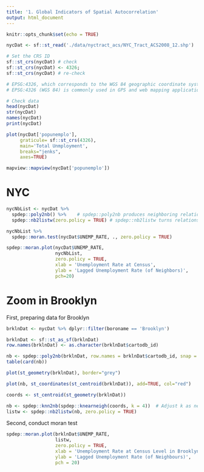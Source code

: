 ```yaml
---
title: '1. Global Indicators of Spatial Autocorrelation'
output: html_document
---
```


```r
knitr::opts_chunk$set(echo = TRUE)
```

```r
nycDat <- sf::st_read('./data/nyctract_acs/NYC_Tract_ACS2008_12.shp')

# Set the CRS ID
sf::st_crs(nycDat) # check 
sf::st_crs(nycDat) <- 4326;
sf::st_crs(nycDat) # re-check  

# EPSG:4326, which corresponds to the WGS 84 geographic coordinate system (longitude-latitude).
# EPSG:4326 (WGS 84) is commonly used in GPS and web mapping applications.
```

```r
# Check data
head(nycDat)
str(nycDat)
names(nycDat)
print(nycDat)
```

```r
plot(nycDat['popunemplo'], 
     graticule= sf::st_crs(4326), 
     main='Total Unmployment', 
     breaks="jenks", 
     axes=TRUE)
```

```r
mapview::mapview(nycDat['popunemplo'])
```

# NYC 

```r
nycNbList <- nycDat %>% 
  spdep::poly2nb() %>%    # spdep::poly2nb produces neighboring relationships
  spdep::nb2listw(zero.policy = TRUE) # spdep::nb2listw turns relationships into weights
```

```r
nycNbList %>%
  spdep::moran.test(nycDat$UNEMP_RATE, ., zero.policy = TRUE)
```

```r
spdep::moran.plot(nycDat$UNEMP_RATE, 
                  nycNbList, 
                  zero.policy = TRUE, 
                  xlab = 'Unemployment Rate at Census',
                  ylab = 'Lagged Unemployment Rate (of Neighbors)',
                  pch=20)
```

# Zoom in Brooklyn 

First, preparing data for Brooklyn 

```r
brklnDat <- nycDat %>% dplyr::filter(boroname == 'Brooklyn') 
```

```r
brklnDat <- sf::st_as_sf(brklnDat)
row.names(brklnDat) <- as.character(brklnDat$cartodb_id)

nb <- spdep::poly2nb(brklnDat, row.names = brklnDat$cartodb_id, snap = 1e-5) 
table(card(nb))
```

```r
plot(st_geometry(brklnDat), border="grey")
```

```r
plot(nb, st_coordinates(st_centroid(brklnDat)), add=TRUE, col="red")
```

```r
coords <- st_centroid(st_geometry(brklnDat))
```

```r
nb <- spdep::knn2nb(spdep::knearneigh(coords, k = 4))  # Adjust k as needed
listw <- spdep::nb2listw(nb, zero.policy = TRUE)
```

Second, conduct moran test 

```r
spdep::moran.plot(brklnDat$UNEMP_RATE, 
                  listw, 
                  zero.policy = TRUE, 
                  xlab = 'Unemployment Rate at Census Level in Brooklyn',
                  ylab = 'Lagged Unemployment Rate (of Neighbours)',
                  pch = 20)
```

